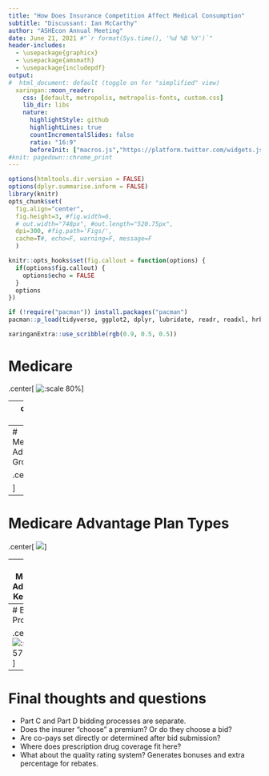```yaml
---
title: "How Does Insurance Competition Affect Medical Consumption"
subtitle: "Discussant: Ian McCarthy"
author: "ASHEcon Annual Meeting"
date: June 21, 2021 #"`r format(Sys.time(), '%d %B %Y')`"
header-includes: 
  - \usepackage{graphicx}
  - \usepackage{amsmath}
  - \usepackage{includepdf}
output:
#  html_document: default (toggle on for "simplified" view)
  xaringan::moon_reader:
    css: [default, metropolis, metropolis-fonts, custom.css] 
    lib_dir: libs
    nature:
      highlightStyle: github
      highlightLines: true
      countIncrementalSlides: false
      ratio: "16:9"
      beforeInit: ["macros.js","https://platform.twitter.com/widgets.js"]
#knit: pagedown::chrome_print
---
```


<!-- Adjust some CSS code for font size, maintain R code font size -->
<style type="text/css">
.remark-slide-content {
    font-size: 30px;
    padding: 1em 2em 1em 2em;    
}
.remark-code, .remark-inline-code { 
    font-size: 20px;
}
</style>


<!-- Set R options for how code chunks are displayed and load packages -->
```r
options(htmltools.dir.version = FALSE)
options(dplyr.summarise.inform = FALSE)
library(knitr)
opts_chunk$set(
  fig.align="center",  
  fig.height=3, #fig.width=6,
  # out.width="748px", #out.length="520.75px",
  dpi=300, #fig.path='Figs/',
  cache=T#, echo=F, warning=F, message=F
  )

knitr::opts_hooks$set(fig.callout = function(options) {
  if(options$fig.callout) {
    options$echo = FALSE
  }
  options
})

if (!require("pacman")) install.packages("pacman")
pacman::p_load(tidyverse, ggplot2, dplyr, lubridate, readr, readxl, hrbrthemes,scales, gganimate, gapminder, gifski, png, tufte, plotly, OECD, ggrepel, xaringanExtra, webshot)
```


```r
xaringanExtra::use_scribble(rgb(0.9, 0.5, 0.5))
```


# Medicare

.center[
  ![:scale 80%](https://media.giphy.com/media/4EFfsRArjv1e8jfN4I/giphy.gif)
]

---
count: false

# Medicare

- Introduced in 1965
- Private Medicare plans authorized in 1972 (started in 1976)
- Medicare + Choice formalized in 1997
- Medicare Advantage and Part D in 2003 (started in 2006)

---
# Medicare Advantage Growth

.center[
  ![](images/mma-kff-2020.png)

]

---
# Medicare Advantage Plan Types

.center[
  ![](images/mma-kff-plantype.png)
]


---
# Medicare Advantage Key Points

1. Huge growth
2. Almost entirely managed care plans now
3. Almost all plans offer prescription drug coverage (90% in 2020)
4. Almost all plans have $0 premium for Part C coverage

---
# Bidding Process

.center[
  ![:scale 57%](images/mma-bids.png)
]

---
# Final thoughts and questions

- Part C and Part D bidding processes are separate.
- Does the insurer "choose" a premium? Or do they choose a bid?
- Are co-pays set directly or determined after bid submission?
- Where does prescription drug coverage fit here?
- What about the quality rating system? Generates bonuses and extra percentage for rebates.